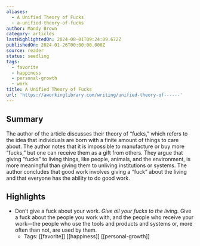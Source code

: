 ```yaml
---
aliases:
  - A Unified Theory of Fucks
  - a-unified-theory-of-fucks
author: Mandy Brown
category: articles
lastHighlightedOn: 2024-08-01T09:24:09.672Z
publishedOn: 2024-01-26T00:00:00.000Z
source: reader
status: seedling
tags:
  - favorite
  - happiness
  - personal-growth
  - work
title: A Unified Theory of Fucks
url: 'https://aworkinglibrary.com/writing/unified-theory-of------'
---
```

## Summary

The author of the article discusses their theory of “fucks,” which refers to the idea that individuals are born with a finite amount of things to care about. The author notes that it is impossible to manufacture or buy more “fucks,” but one can receive them as a gift from others. They argue that giving “fucks” to living things, like people, animals, and the environment, is more meaningful than giving them to unliving institutions or systems. The author concludes that good work involves giving a “fuck” about the living and that everyone has the ability to do good work.

## Highlights

- Don’t give a fuck about your work. _Give all your fucks to the living._ Give a fuck about the people you work with, and the people who receive your work—the people who use the tools and products and systems or, more often than not, are used by them.
    - Tags: [[favorite]] [[happiness]] [[personal-growth]]
